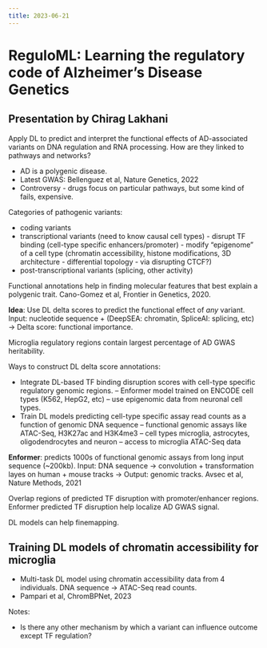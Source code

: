 ```yaml
---
title: 2023-06-21
---
```


# ReguloML: Learning the regulatory code of Alzheimer's Disease Genetics

## Presentation by Chirag Lakhani

Apply DL to predict and interpret the functional effects 
of AD-associated variants on DNA regulation and RNA processing.
How are they linked to pathways and networks?

  - AD is a polygenic disease.
  - Latest GWAS: Bellenguez et al, Nature Genetics, 2022
  - Controversy - drugs focus on particular pathways,
  but some kind of fails, expensive. 

Categories of pathogenic variants:

  - coding variants
  - transcriptional variants (need to know causal cell types) -
  disrupt TF binding (cell-type specific enhancers/promoter) -
  modify "epigenome" of a cell type 
  (chromatin accessibility, histone modifications,
  3D architecture - differential topology - via disrupting CTCF?)
  - post-transcriptional variants (splicing, other activity)

Functional annotations help in finding molecular features that best
explain a polygenic trait.
Cano-Gomez et al, Frontier in Genetics, 2020.

**Idea**: Use DL delta scores to predict the functional effect of *any* variant. 
Input: nucleotide sequence
+ (DeepSEA: chromatin, SpliceAI: splicing, etc) $\rightarrow$ 
Delta score: functional importance.

Microglia regulatory regions contain largest percentage of AD GWAS heritability.

Ways to construct DL delta score annotations:

  - Integrate DL-based TF binding disruption scores with cell-type specific
  regulatory genomic regions. -- Enformer model trained on ENCODE cell types
  (K562, HepG2, etc) -- use epigenomic data from neuronal cell types.
  - Train DL models predicting cell-type specific assay read counts as 
  a function of genomic DNA sequence -- functional genomic assays like
  ATAC-Seq, H3K27ac and H3K4me3 -- cell types microglia, astrocytes,
  oligodendrocytes and neuron -- access to microglia ATAC-Seq data

**Enformer**: predicts 1000s of functional genomic assays from long input sequence (~200kb).
Input: DNA sequence $\rightarrow$ 
convolution + transformation layes on human + mouse tracks $\rightarrow$
Output: genomic tracks.
Avsec et al, Nature Methods, 2021

Overlap regions of predicted TF disruption with promoter/enhancer regions.
Enformer predicted TF disruption help localize AD GWAS signal.

DL models can help finemapping.

## Training DL models of chromatin accessibility for microglia

  - Multi-task DL model using chromatin accessibility data from 4 individuals.
  DNA sequence $\rightarrow$ ATAC-Seq read counts.
  - Pampari et al, ChromBPNet, 2023

Notes:

  - Is there any other mechanism by which a variant can influence outcome
  except TF regulation?
